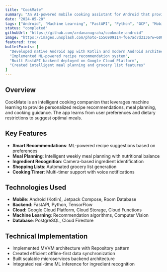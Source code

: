 ```yaml
---
title: "CookMate"
summary: "An AI-powered mobile cooking assistant for Android that provides recipe recommendations, meal planning, and cooking guidance using machine learning and cloud services."
date: "2024-05-20"
tags: ["Android", "Machine Learning", "FastAPI", "Python", "GCP", "Mobile Development"]
status: "completed"
githubUrl: "https://github.com/ardananugraha/cookmate-android"
image: "https://images.unsplash.com/photo-1556909114-f6e7ad7d3136?w=600&h=400&fit=crop"
featured: true
bulletPoints: [
  "Developed native Android app with Kotlin and modern Android architecture",
  "Implemented ML-powered recipe recommendation system",
  "Built FastAPI backend deployed on Google Cloud Platform",
  "Created intelligent meal planning and grocery list features"
]
---
```


## Overview

CookMate is an intelligent cooking companion that leverages machine learning to provide personalized recipe recommendations, meal planning, and cooking guidance. The app learns from user preferences and dietary restrictions to suggest optimal meals.

## Key Features

- **Smart Recommendations**: ML-powered recipe suggestions based on preferences
- **Meal Planning**: Intelligent weekly meal planning with nutritional balance
- **Ingredient Recognition**: Camera-based ingredient identification
- **Shopping Lists**: Automated grocery list generation
- **Cooking Timer**: Multi-timer support with voice notifications

## Technologies Used

- **Mobile**: Android (Kotlin), Jetpack Compose, Room Database
- **Backend**: FastAPI, Python, TensorFlow
- **Cloud**: Google Cloud Platform, Cloud Storage, Cloud Functions
- **Machine Learning**: Recommendation algorithms, Computer Vision
- **Database**: PostgreSQL, Cloud Firestore

## Technical Implementation

- Implemented MVVM architecture with Repository pattern
- Created efficient offline-first data synchronization
- Built scalable microservices backend architecture
- Integrated real-time ML inference for ingredient recognition